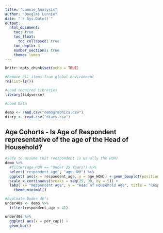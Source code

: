 ---
title: "Lunnie_Analysis"
author: "Douglas Lunnie"
date: "`r Sys.Date()`"
output:
  html_document:
    toc: true
    toc_float:
      toc_collapsed: true
    toc_depth: 4
    number_sections: true
    theme: lumen
---

```{r setup, include=FALSE}
knitr::opts_chunk$set(echo = TRUE)
```

```{r, include = FALSE}
#Remove all items from global environment
rm(list=ls())

#Load required Libraries
library(tidyverse)

```

```{r, include = FALSE}
#Load Data

demo <- read.csv("demographics.csv")
diary <- read.csv("diary.csv")
```


## Age Cohorts - Is Age of Respondent representative of the age of the Head of Household? 
```{r}
#Safe to assume that reespondent is usually the HOH?
demo %>% 
  #filter(age_HOH == "Under 25 Years") %>% 
  select("respondent_age", "age_HOH") %>%
  ggplot( aes(x = respondent_age, y = age_HOH)) + geom_boxplot(position = "dodge", fill = "lightblue") +
  scale_x_continuous(breaks = seq(25, 90, by = 5)) +
  labs( x= "Respondent Age", y = "Head of Household Age", title = "Respondent Age IQR Corresponds with HOH Age", subtitle = "Respondent age may be used as a proxy for HOH Age Cohort") +
    theme_minimal()

```

```{r}
#Evaluate Under 40's
under40s <- demo %>% 
  filter(respondent_age < 41)

under40s %>% 
  ggplot( aes(x = per_cap)) +
  geom_bar()



```


